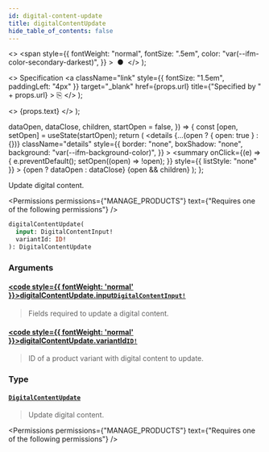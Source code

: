 ```yaml
---
id: digital-content-update
title: digitalContentUpdate
hide_table_of_contents: false
---
```


  <>
    <span
      style={{
        fontWeight: "normal",
        fontSize: ".5em",
        color: "var(--ifm-color-secondary-darkest)",
      }}
    >
      &nbsp;●&nbsp;
    </span>
  </>
);

  <>
    Specification
    <a
      className="link"
      style={{ fontSize: "1.5em", paddingLeft: "4px" }}
      target="\_blank"
      href={props.url}
      title={"Specified by " + props.url}
    >
      ⎘
    </a>
  </>
);

  <>
    <span className={props.class}>{props.text}</span>
  </>
);


  dataOpen,
  dataClose,
  children,
  startOpen = false,
}) => {
  const [open, setOpen] = useState(startOpen);
  return (
    <details
      {...(open ? { open: true } : {})}
      className="details"
      style={{
        border: "none",
        boxShadow: "none",
        background: "var(--ifm-background-color)",
      }}
    >
      <summary
        onClick={(e) => {
          e.preventDefault();
          setOpen((open) => !open);
        }}
        style={{ listStyle: "none" }}
      >
        {open ? dataOpen : dataClose}
      </summary>
      {open && children}
    </details>
  );
};

Update digital content.

<Permissions
  permissions={"MANAGE_PRODUCTS"}
  text={"Requires one of the following permissions"}
/>

```graphql
digitalContentUpdate(
  input: DigitalContentInput!
  variantId: ID!
): DigitalContentUpdate
```

### Arguments

#### [<code style={{ fontWeight: 'normal' }}>digitalContentUpdate.<b>input</b></code>](#)<Bullet />[`DigitalContentInput!`](../../../api-reference/products/inputs/digital-content-input) <Badge class="badge badge--secondary" text="non-null"/> <Badge class="badge badge--secondary" text="input"/>

> Fields required to update a digital content.

#### [<code style={{ fontWeight: 'normal' }}>digitalContentUpdate.<b>variantId</b></code>](#)<Bullet />[`ID!`](../../../api-reference/miscellaneous/scalars/id) <Badge class="badge badge--secondary" text="non-null"/> <Badge class="badge badge--secondary" text="scalar"/>

> ID of a product variant with digital content to update.

### Type

#### [`DigitalContentUpdate`](../../../api-reference/products/objects/digital-content-update) <Badge class="badge badge--secondary" text="object"/>

> Update digital content.

<Permissions
  permissions={"MANAGE_PRODUCTS"}
  text={"Requires one of the following permissions"}
/>

